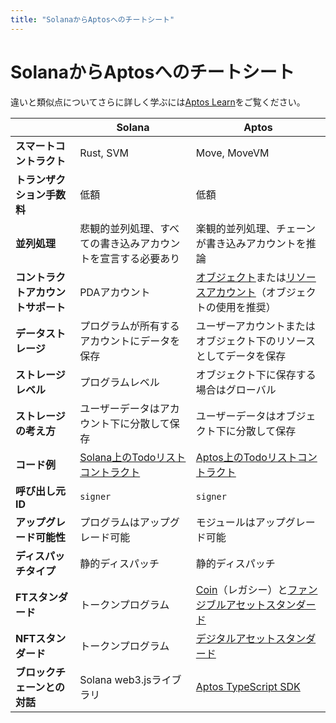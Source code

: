 ```yaml
---
title: "SolanaからAptosへのチートシート"
---
```


# SolanaからAptosへのチートシート

違いと類似点についてさらに詳しく学ぶには[Aptos Learn](https://learn.aptoslabs.com/en/tutorials/solana-to-aptos-guide/cheat-sheet?workshop=solana-to-aptos)をご覧ください。

|                              | Solana                                                                                                           | Aptos                                                                                                                                                              |
| ---------------------------- | ---------------------------------------------------------------------------------------------------------------- | ------------------------------------------------------------------------------------------------------------------------------------------------------------------ |
| **スマートコントラクト**          | Rust, SVM                                                                                                        | Move, MoveVM                                                                                                                                                       |
| **トランザクション手数料**         | 低額                                                                                                              | 低額                                                                                                                                                                |
| **並列処理**          | 悲観的並列処理、すべての書き込みアカウントを宣言する必要あり                                                      | 楽観的並列処理、チェーンが書き込みアカウントを推論                                                                                                        |
| **コントラクトアカウントサポート** | PDAアカウント                                                                                      | [オブジェクト](../smart-contracts/objects.mdx)または[リソースアカウント](../smart-contracts/resource-accounts.mdx)（オブジェクトの使用を推奨） |
| **データストレージ**             | プログラムが所有するアカウントにデータを保存                                                         | ユーザーアカウントまたはオブジェクト下のリソースとしてデータを保存                                                                                                               |
| **ストレージレベル**            | プログラムレベル                                                                                                    | オブジェクト下に保存する場合はグローバル                                                                                                                                    |
| **ストレージの考え方**          | ユーザーデータはアカウント下に分散して保存                                                                     | ユーザーデータはオブジェクト下に分散して保存                                                                                                                        |
| **コード例**             | [Solana上のTodoリストコントラクト](https://github.com/aptos-labs/move-by-examples/tree/main/advanced-todo-list/solana) | [Aptos上のTodoリストコントラクト](https://github.com/aptos-labs/move-by-examples/tree/main/advanced-todo-list/aptos)                                                     |
| **呼び出し元ID**                | `signer`                                                                                                         | `signer`                                                                                                                                                           |
| **アップグレード可能性**            | プログラムはアップグレード可能                                                                            | モジュールはアップグレード可能                                                                                                                                               |
| **ディスパッチタイプ**            | 静的ディスパッチ                                                                                                  | 静的ディスパッチ                                                                                                                                                    |
| **FTスタンダード**             | トークンプログラム                                                                                                    | [Coin](../smart-contracts/aptos-coin.mdx)（レガシー）と[ファンジブルアセットスタンダード](../smart-contracts/fungible-asset.mdx)                                  |
| **NFTスタンダード**            | トークンプログラム                                                                                                    | [デジタルアセットスタンダード](../smart-contracts/digital-asset.mdx)                                                                                                |
| **ブロックチェーンとの対話**   | Solana web3.jsライブラリ                                                                           | [Aptos TypeScript SDK](../sdks/ts-sdk.mdx)                                                                                                 |